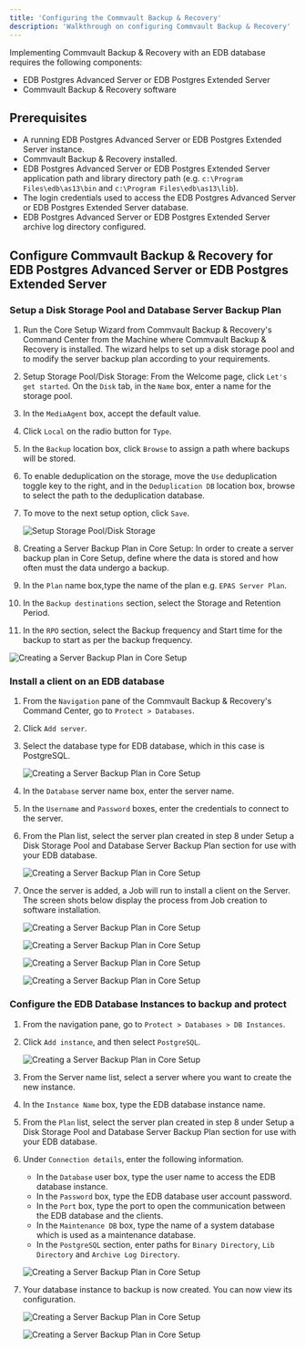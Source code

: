 ```yaml
---
title: 'Configuring the Commvault Backup & Recovery'
description: 'Walkthrough on configuring Commvault Backup & Recovery'
---
```


Implementing Commvault Backup & Recovery with an EDB database requires the following components:

- EDB Postgres Advanced Server or EDB Postgres Extended Server
- Commvault Backup & Recovery software

## Prerequisites

- A running EDB Postgres Advanced Server or EDB Postgres Extended Server instance.
- Commvault Backup & Recovery installed.
- EDB Postgres Advanced Server or EDB Postgres Extended Server application path and library directory path (e.g. `c:\Program Files\edb\as13\bin` and `c:\Program Files\edb\as13\lib`).
- The login credentials used to access the EDB Postgres Advanced Server or EDB Postgres Extended Server database.
- EDB Postgres Advanced Server or EDB Postgres Extended Server archive log directory configured.

## Configure Commvault Backup & Recovery for EDB Postgres Advanced Server or EDB Postgres Extended Server

### Setup a Disk Storage Pool and Database Server Backup Plan
1. Run the Core Setup Wizard from Commvault Backup & Recovery's Command Center from the Machine where Commvault Backup & Recovery is installed. The wizard helps to set up a disk storage pool and to modify the server backup plan according to your requirements.
2. Setup Storage Pool/Disk Storage: From the Welcome page, click `Let's get started`. On the `Disk` tab, in the `Name` box, enter a name for the storage pool.
3. In the `MediaAgent` box, accept the default value.
4. Click `Local` on the radio button for `Type`.
5. In the `Backup` location box, click `Browse` to assign a path where backups will be stored.
6. To enable deduplication on the storage, move the `Use` deduplication toggle key to the right, and in the `Deduplication DB` location box, browse to select the path to  the deduplication database.
7. To move to the next setup option, click `Save`.

   ![Setup Storage Pool/Disk Storage](Images/DiskStorageConf.png)

8. Creating a Server Backup Plan in Core Setup: In order to create a server backup plan in Core Setup, define where the data is stored and how often must the data undergo a backup.
9. In the `Plan` name box,type the name of the plan e.g. `EPAS Server Plan`.
10. In the `Backup destinations` section, select the Storage and Retention Period.
11. In the `RPO` section, select the Backup frequency and Start time for the backup to start as per the backup frequency.

   ![Creating a Server Backup Plan in Core Setup](Images/BackupPlanConf.png)

### Install a client on an EDB database
1. From the `Navigation` pane of the Commvault Backup & Recovery's Command Center, go to `Protect > Databases`.
2. Click `Add server`.
3. Select the database type for EDB database, which in this case is PostgreSQL.

   ![Creating a Server Backup Plan in Core Setup](Images/ServerAdd1.png)

4. In the `Database` server name box, enter the server name.
5. In the `Username` and `Password` boxes, enter the credentials to connect to the server.
6. From the Plan list, select the server plan created in step 8 under Setup a Disk Storage Pool and Database Server Backup Plan section for use with your EDB database.

   ![Creating a Server Backup Plan in Core Setup](Images/ServerAdd2.png)

7. Once the server is added, a Job will run to install a client on the Server. The screen shots below display the process from Job creation to software installation.

   ![Creating a Server Backup Plan in Core Setup](Images/ServerAdd3.png)
   
   ![Creating a Server Backup Plan in Core Setup](Images/ServerAdd4.png)
   
   ![Creating a Server Backup Plan in Core Setup](Images/ServerAdd5.png)
   
   ![Creating a Server Backup Plan in Core Setup](Images/ServerAdd6.png)

### Configure the EDB Database Instances to backup and protect
1. From the navigation pane, go to `Protect > Databases > DB Instances`.
2. Click `Add instance`, and then select `PostgreSQL`.

   ![Creating a Server Backup Plan in Core Setup](Images/CreateInstance1.png)

3. From the Server name list, select a server where you want to create the new instance.
4. In the `Instance Name` box, type the EDB database instance name.
5. From the `Plan` list, select the server plan created in step 8 under Setup a Disk Storage Pool and Database Server Backup Plan section for use with your EDB database.
6. Under `Connection details`, enter the following information.
   - In the `Database` user box, type the user name to access the EDB database instance.
   - In the `Password` box, type the EDB database user account password.
   - In the `Port` box, type the port to open the communication between the EDB database and the clients.
   - In the `Maintenance DB` box, type the name of a system database which is used as a maintenance database.
   - In the `PostgreSQL` section, enter paths for `Binary Directory`, `Lib Directory` and `Archive Log Directory`.

   ![Creating a Server Backup Plan in Core Setup](Images/CreateInstance2.png)

7. Your database instance to backup is now created. You can now view its configuration.

   ![Creating a Server Backup Plan in Core Setup](Images/CreateInstance3.png)

   ![Creating a Server Backup Plan in Core Setup](Images/CreateInstance4.png)
